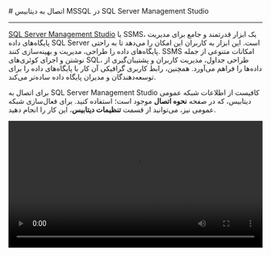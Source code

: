 

<Layout>
<Head>
<title>مستندات اتصال به MSSQL با SQL Server Management Studio - لیارا</title>
<meta property="og:title" content="مستندات خدمات رایانش ابری لیارا" />
<meta property="og:description" content="مستندات قدم به قدم اتصال به دیتابیس MSSQL با برنامه MicroSoft SQL Server Management Studio"  />
<meta property="og:image" content="https://files.liara.ir/liara/logos/liara-poster.jpg" />
</Head>
# اتصال به دیتابیس MSSQL در SQL Server Management Studio
<hr className="mb-2" />

<a href="https://learn.microsoft.com/en-us/sql/ssms/download-sql-server-management-studio-ssms?view=sql-server-ver16" className="text-[#2196f3] ">SQL Server Management Studio</a> یا SSMS، یک ابزار قدرتمند و جامع برای مدیریت پایگاه‌های داده SQL Server است. این ابزار به کاربران این امکان را می‌دهد تا به راحتی پایگاه‌های داده را طراحی، مدیریت و بهینه‌سازی کنند. SSMS امکانات متنوعی از جمله نوشتن و اجرای کوئری‌های SQL، طراحی جداول، مدیریت کاربران و پشتیبان‌گیری از داده‌ها را فراهم می‌آورد. همچنین، رابط کاربری گرافیکی آن کار با پایگاه‌های داده را برای توسعه‌دهندگان و مدیران پایگاه داده ساده‌تر می‌کند.

<div className="h-2" />


برای اتصال به SQL Server Management Studio کافیست از اطلاعات شبکه عمومی دیتابیس، که در صفحه <b>نحوه اتصال</b> موجود است؛ استفاده کنید.
برای فعال‌سازی شبکه عمومی نیز، می‌توانید از قسمت <b>تنظیمات دیتابیس</b>، این کار را انجام دهید.
<div className="h-4" />


<video
  src="https://files.liara.ir/liara/mssql/mssql-local.mp4"
  controls="controls"
  className="block w-full"
  width="100%"
/>

</Layout>
